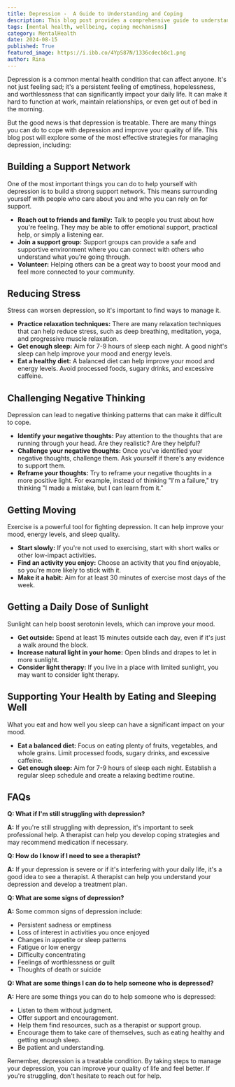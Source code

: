 ```yaml
---
title: Depression -  A Guide to Understanding and Coping
description: This blog post provides a comprehensive guide to understanding and coping with depression. It covers strategies for building a support network, reducing stress, challenging negative thinking, getting moving, getting a daily dose of sunlight, and supporting your health by eating and sleeping well.
tags: [mental health, wellbeing, coping mechanisms]
category: MentalHealth
date: 2024-08-15
published: True
featured_image: https://i.ibb.co/4YpS87N/1336cdecb8c1.png
author: Rina
---
```



Depression is a common mental health condition that can affect anyone. It's not just feeling sad; it's a persistent feeling of emptiness, hopelessness, and worthlessness that can significantly impact your daily life.  It can make it hard to function at work, maintain relationships, or even get out of bed in the morning. 

But the good news is that depression is treatable. There are many things you can do to cope with depression and improve your quality of life. This blog post will explore some of the most effective strategies for managing depression, including:

## Building a Support Network

One of the most important things you can do to help yourself with depression is to build a strong support network. This means surrounding yourself with people who care about you and who you can rely on for support. 

* **Reach out to friends and family:** Talk to people you trust about how you're feeling. They may be able to offer emotional support, practical help, or simply a listening ear.
* **Join a support group:** Support groups can provide a safe and supportive environment where you can connect with others who understand what you're going through.
* **Volunteer:** Helping others can be a great way to boost your mood and feel more connected to your community.

## Reducing Stress

Stress can worsen depression, so it's important to find ways to manage it. 

* **Practice relaxation techniques:** There are many relaxation techniques that can help reduce stress, such as deep breathing, meditation, yoga, and progressive muscle relaxation.
* **Get enough sleep:** Aim for 7-9 hours of sleep each night. A good night's sleep can help improve your mood and energy levels.
* **Eat a healthy diet:** A balanced diet can help improve your mood and energy levels. Avoid processed foods, sugary drinks, and excessive caffeine.

## Challenging Negative Thinking

Depression can lead to negative thinking patterns that can make it difficult to cope. 

* **Identify your negative thoughts:** Pay attention to the thoughts that are running through your head. Are they realistic? Are they helpful?
* **Challenge your negative thoughts:** Once you've identified your negative thoughts, challenge them. Ask yourself if there's any evidence to support them.
* **Reframe your thoughts:** Try to reframe your negative thoughts in a more positive light. For example, instead of thinking "I'm a failure," try thinking "I made a mistake, but I can learn from it."

## Getting Moving

Exercise is a powerful tool for fighting depression. It can help improve your mood, energy levels, and sleep quality. 

* **Start slowly:** If you're not used to exercising, start with short walks or other low-impact activities.
* **Find an activity you enjoy:** Choose an activity that you find enjoyable, so you're more likely to stick with it.
* **Make it a habit:** Aim for at least 30 minutes of exercise most days of the week.

## Getting a Daily Dose of Sunlight

Sunlight can help boost serotonin levels, which can improve your mood. 

* **Get outside:** Spend at least 15 minutes outside each day, even if it's just a walk around the block.
* **Increase natural light in your home:** Open blinds and drapes to let in more sunlight.
* **Consider light therapy:** If you live in a place with limited sunlight, you may want to consider light therapy.

## Supporting Your Health by Eating and Sleeping Well

What you eat and how well you sleep can have a significant impact on your mood. 

* **Eat a balanced diet:** Focus on eating plenty of fruits, vegetables, and whole grains. Limit processed foods, sugary drinks, and excessive caffeine.
* **Get enough sleep:** Aim for 7-9 hours of sleep each night. Establish a regular sleep schedule and create a relaxing bedtime routine.

## FAQs

**Q: What if I'm still struggling with depression?**

**A:** If you're still struggling with depression, it's important to seek professional help. A therapist can help you develop coping strategies and may recommend medication if necessary.

**Q: How do I know if I need to see a therapist?**

**A:** If your depression is severe or if it's interfering with your daily life, it's a good idea to see a therapist. A therapist can help you understand your depression and develop a treatment plan.

**Q: What are some signs of depression?**

**A:** Some common signs of depression include:

* Persistent sadness or emptiness
* Loss of interest in activities you once enjoyed
* Changes in appetite or sleep patterns
* Fatigue or low energy
* Difficulty concentrating
* Feelings of worthlessness or guilt
* Thoughts of death or suicide

**Q: What are some things I can do to help someone who is depressed?**

**A:** Here are some things you can do to help someone who is depressed:

* Listen to them without judgment.
* Offer support and encouragement.
* Help them find resources, such as a therapist or support group.
* Encourage them to take care of themselves, such as eating healthy and getting enough sleep.
* Be patient and understanding.

Remember, depression is a treatable condition. By taking steps to manage your depression, you can improve your quality of life and feel better. If you're struggling, don't hesitate to reach out for help.
